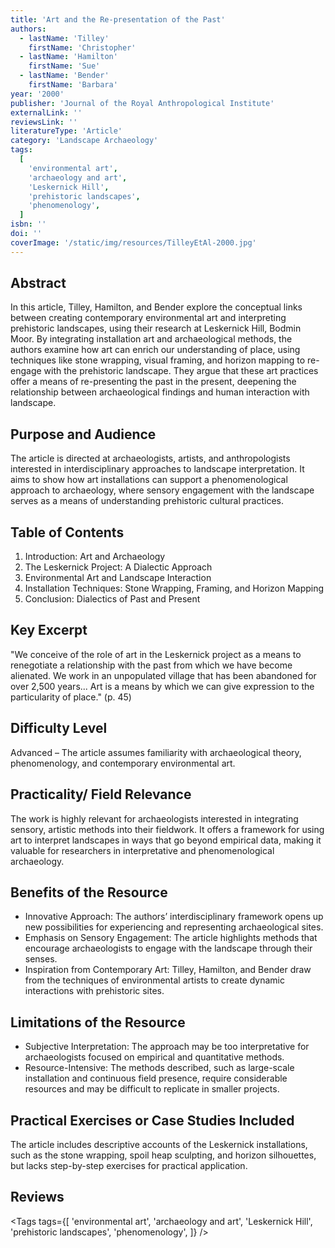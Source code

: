 ```yaml
---
title: 'Art and the Re-presentation of the Past'
authors:
  - lastName: 'Tilley'
    firstName: 'Christopher'
  - lastName: 'Hamilton'
    firstName: 'Sue'
  - lastName: 'Bender'
    firstName: 'Barbara'
year: '2000'
publisher: 'Journal of the Royal Anthropological Institute'
externalLink: ''
reviewsLink: ''
literatureType: 'Article'
category: 'Landscape Archaeology'
tags:
  [
    'environmental art',
    'archaeology and art',
    'Leskernick Hill',
    'prehistoric landscapes',
    'phenomenology',
  ]
isbn: ''
doi: ''
coverImage: '/static/img/resources/TilleyEtAl-2000.jpg'
---
```


## Abstract

In this article, Tilley, Hamilton, and Bender explore the conceptual links between creating contemporary environmental art and interpreting prehistoric landscapes, using their research at Leskernick Hill, Bodmin Moor. By integrating installation art and archaeological methods, the authors examine how art can enrich our understanding of place, using techniques like stone wrapping, visual framing, and horizon mapping to re-engage with the prehistoric landscape. They argue that these art practices offer a means of re-presenting the past in the present, deepening the relationship between archaeological findings and human interaction with landscape.

## Purpose and Audience

The article is directed at archaeologists, artists, and anthropologists interested in interdisciplinary approaches to landscape interpretation. It aims to show how art installations can support a phenomenological approach to archaeology, where sensory engagement with the landscape serves as a means of understanding prehistoric cultural practices.

## Table of Contents

1. Introduction: Art and Archaeology
2. The Leskernick Project: A Dialectic Approach
3. Environmental Art and Landscape Interaction
4. Installation Techniques: Stone Wrapping, Framing, and Horizon Mapping
5. Conclusion: Dialectics of Past and Present

## Key Excerpt

"We conceive of the role of art in the Leskernick project as a means to renegotiate a relationship with the past from which we have become alienated. We work in an unpopulated village that has been abandoned for over 2,500 years... Art is a means by which we can give expression to the particularity of place." (p. 45)

## Difficulty Level

Advanced – The article assumes familiarity with archaeological theory, phenomenology, and contemporary environmental art.

## Practicality/ Field Relevance

The work is highly relevant for archaeologists interested in integrating sensory, artistic methods into their fieldwork. It offers a framework for using art to interpret landscapes in ways that go beyond empirical data, making it valuable for researchers in interpretative and phenomenological archaeology.

## Benefits of the Resource

- Innovative Approach: The authors’ interdisciplinary framework opens up new possibilities for experiencing and representing archaeological sites.
- Emphasis on Sensory Engagement: The article highlights methods that encourage archaeologists to engage with the landscape through their senses.
- Inspiration from Contemporary Art: Tilley, Hamilton, and Bender draw from the techniques of environmental artists to create dynamic interactions with prehistoric sites.

## Limitations of the Resource

- Subjective Interpretation: The approach may be too interpretative for archaeologists focused on empirical and quantitative methods.
- Resource-Intensive: The methods described, such as large-scale installation and continuous field presence, require considerable resources and may be difficult to replicate in smaller projects.

## Practical Exercises or Case Studies Included

The article includes descriptive accounts of the Leskernick installations, such as the stone wrapping, spoil heap sculpting, and horizon silhouettes, but lacks step-by-step exercises for practical application.

## Reviews

<Tags
  tags={[
    'environmental art',
    'archaeology and art',
    'Leskernick Hill',
    'prehistoric landscapes',
    'phenomenology',
  ]}
/>
